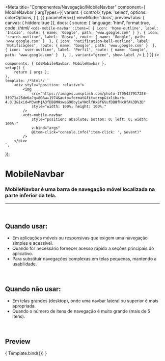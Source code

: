 
<Meta
	title="Componentes/Navegação/MobileNavbar"
	component={ MobileNavbar }
	argTypes={{
		variant: {
			control:{
				type: 'select',
				options: colorOptions,
			}
		},
	}}
	parameters={{
		viewMode: 'docs',
		previewTabs: { canvas: { hidden: true }},
		docs: {
			source: {
				language: 'html',
				format:true,
				code: /*html*/ 
`<cds-mobile-navbar
	:items=[
		{ icon: 'home-outline', label: 'Início', route: { name: 'Google', path: 'www.google.com' } },
		{ icon: 'search-outline', label: 'Busca', route: { name: 'Google', path: 'www.google.com' }  },
		{ icon: 'notification-bell-outline', label: 'Notificações', route: { name: 'Google', path: 'www.google.com' }  },
		{ icon: 'user-outline', label: 'Perfil', route: { name: 'Google', path: 'www.google.com' }  },
	],
	variant="green",
	show-label
/>`
			},
		}
	}}
/>

	components: { CdsMobileNavbar: MobileNavbar },
	setup() {
		return { args };
	},
	template: /*html*/ `
		<div style="position: relative">
			<img
				src="https://images.unsplash.com/photo-1705437917228-3f971a25de6a?q=80&w=1974&auto=format&fit=crop&ixlib=rb-4.0.3&ixid=M3wxMjA3fDB8MHxwaG90by1wYWdlfHx8fGVufDB8fHx8fA%3D%3D"
				style="width: 100%; height: 100%;"
			/>
			<cds-mobile-navbar
				style="position: absolute; bottom: 0; left: 0; width: 100%;"
				v-bind="args"
				@item-click="console.info('item-click: ', $event)"
			/>
		</div>
	`,
});

# MobileNavbar

### MobileNavbar é uma barra de navegação móvel localizada na parte inferior da tela.
---
<br />

## Quando usar:
- Em aplicações móveis ou responsivas que exigem uma navegação simples e acessível.
- Quando for necessário fornecer acesso rápido a seções principais do aplicativo.
- Para substituir navegações complexas em telas pequenas, mantendo a usabilidade.

<br />

## Quando não usar:
- Em telas grandes (desktop), onde uma navbar lateral ou superior é mais apropriada.
- Quando o número de itens de navegação é muito grande (mais de 5 itens).

<br />

## Preview

<Canvas>
	<Story
		name="MobileNavbar"
		args={{
			items: [
				{ icon: 'home-outline', label: 'Início', route: { name: 'Google', path: 'www.google.com' } },
				{ icon: 'search-outline', label: 'Busca', route: { name: 'Google', path: 'www.google.com' }  },
				{ icon: 'notification-bell-outline', label: 'Notificações', route: { name: 'Google', path: 'www.google.com' }  },
				{ icon: 'user-outline', label: 'Perfil', route: { name: 'Google', path: 'www.google.com' }  },
			],
			activeItem: { icon: 'notification-bell-outline', label: 'Notificações', route: { name: 'Google', path: 'www.google.com' }  },
			variant: 'green',
			showLabel: false,
		}}
	>
		{ Template.bind({}) }
	</Story>
</Canvas>

<ArgsTable story="MobileNavbar" />